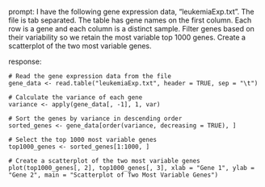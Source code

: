 prompt:
I have the following gene expression data, "leukemiaExp.txt". The file is tab separated. The table has gene names on the first column. Each row is a gene and each column is a distinct sample. Filter genes based on their variability so we retain the most variable top 1000 genes. Create a scatterplot of the two most variable genes.

response:
```
# Read the gene expression data from the file
gene_data <- read.table("leukemiaExp.txt", header = TRUE, sep = "\t")

# Calculate the variance of each gene
variance <- apply(gene_data[, -1], 1, var)

# Sort the genes by variance in descending order
sorted_genes <- gene_data[order(variance, decreasing = TRUE), ]

# Select the top 1000 most variable genes
top1000_genes <- sorted_genes[1:1000, ]

# Create a scatterplot of the two most variable genes
plot(top1000_genes[, 2], top1000_genes[, 3], xlab = "Gene 1", ylab = "Gene 2", main = "Scatterplot of Two Most Variable Genes")
```

